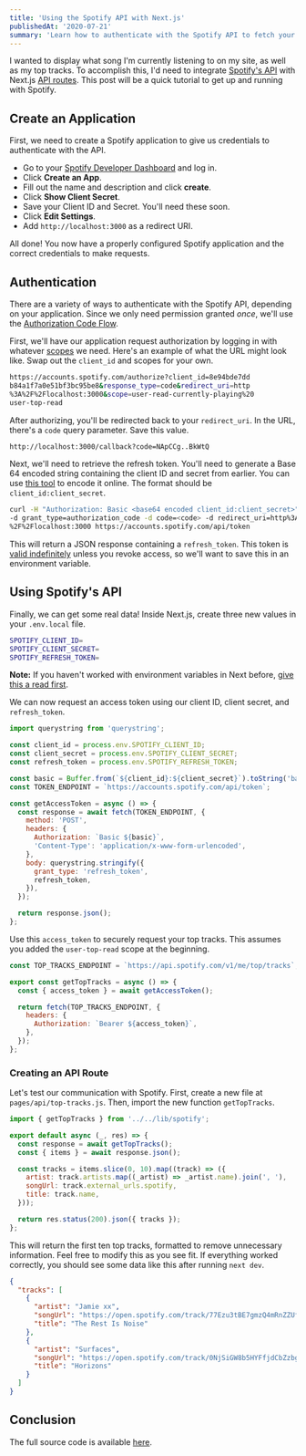 ```yaml
---
title: 'Using the Spotify API with Next.js'
publishedAt: '2020-07-21'
summary: 'Learn how to authenticate with the Spotify API to fetch your top tracks in a Next.js API route.'
---
```


I wanted to display what song I'm currently listening to on my site, as well as my top tracks.
To accomplish this, I'd need to integrate [Spotify's API](https://developer.spotify.com/documentation/web-api/) with Next.js [API routes](https://nextjs.org/docs/api-routes/introduction).
This post will be a quick tutorial to get up and running with Spotify.

## Create an Application

First, we need to create a Spotify application to give us credentials to authenticate with the API.

- Go to your [Spotify Developer Dashboard](https://developer.spotify.com/dashboard/) and log in.
- Click **Create an App**.
- Fill out the name and description and click **create**.
- Click **Show Client Secret**.
- Save your Client ID and Secret. You'll need these soon.
- Click **Edit Settings**.
- Add `http://localhost:3000` as a redirect URI.

All done! You now have a properly configured Spotify application and the correct credentials to make requests.

## Authentication

There are a variety of ways to authenticate with the Spotify API, depending on your application. Since we only need permission granted _once_, we'll use the [Authorization Code Flow](https://developer.spotify.com/documentation/general/guides/authorization-guide/#authorization-code-flow).

First, we'll have our application request authorization by logging in with whatever [scopes](https://developer.spotify.com/documentation/general/guides/authorization-guide/#list-of-scopes) we need.
Here's an example of what the URL might look like.
Swap out the `client_id` and scopes for your own.

```bash
https://accounts.spotify.com/authorize?client_id=8e94bde7dd
b84a1f7a0e51bf3bc95be8&response_type=code&redirect_uri=http
%3A%2F%2Flocalhost:3000&scope=user-read-currently-playing%20
user-top-read
```

After authorizing, you'll be redirected back to your `redirect_uri`.
In the URL, there's a `code` query parameter. Save this value.

```bash
http://localhost:3000/callback?code=NApCCg..BkWtQ
```

Next, we'll need to retrieve the refresh token. You'll need to generate a Base 64 encoded string containing the client ID and secret from earlier. You can use [this tool](https://www.base64encode.org/) to encode it online. The format should be `client_id:client_secret`.

```bash
curl -H "Authorization: Basic <base64 encoded client_id:client_secret>"
-d grant_type=authorization_code -d code=<code> -d redirect_uri=http%3A
%2F%2Flocalhost:3000 https://accounts.spotify.com/api/token
```

This will return a JSON response containing a `refresh_token`. This token is [valid indefinitely](https://github.com/spotify/web-api/issues/374) unless you revoke access, so we'll want to save this in an environment variable.

## Using Spotify's API

Finally, we can get some real data! Inside Next.js, create three new values in your `.env.local` file.

```bash
SPOTIFY_CLIENT_ID=
SPOTIFY_CLIENT_SECRET=
SPOTIFY_REFRESH_TOKEN=
```

**Note:** If you haven't worked with environment variables in Next before, [give this a read first](https://nextjs.org/docs/basic-features/environment-variables).

We can now request an access token using our client ID, client secret, and `refresh_token`.

```js title="lib/spotify.js"
import querystring from 'querystring';

const client_id = process.env.SPOTIFY_CLIENT_ID;
const client_secret = process.env.SPOTIFY_CLIENT_SECRET;
const refresh_token = process.env.SPOTIFY_REFRESH_TOKEN;

const basic = Buffer.from(`${client_id}:${client_secret}`).toString('base64');
const TOKEN_ENDPOINT = `https://accounts.spotify.com/api/token`;

const getAccessToken = async () => {
  const response = await fetch(TOKEN_ENDPOINT, {
    method: 'POST',
    headers: {
      Authorization: `Basic ${basic}`,
      'Content-Type': 'application/x-www-form-urlencoded',
    },
    body: querystring.stringify({
      grant_type: 'refresh_token',
      refresh_token,
    }),
  });

  return response.json();
};
```

Use this `access_token` to securely request your top tracks.
This assumes you added the `user-top-read` scope at the beginning.

```js title="lib/spotify.js"
const TOP_TRACKS_ENDPOINT = `https://api.spotify.com/v1/me/top/tracks`;

export const getTopTracks = async () => {
  const { access_token } = await getAccessToken();

  return fetch(TOP_TRACKS_ENDPOINT, {
    headers: {
      Authorization: `Bearer ${access_token}`,
    },
  });
};
```

### Creating an API Route

Let's test our communication with Spotify.
First, create a new file at `pages/api/top-tracks.js`.
Then, import the new function `getTopTracks`.

```js title="pages/api/top-tracks.js"
import { getTopTracks } from '../../lib/spotify';

export default async (_, res) => {
  const response = await getTopTracks();
  const { items } = await response.json();

  const tracks = items.slice(0, 10).map((track) => ({
    artist: track.artists.map((_artist) => _artist.name).join(', '),
    songUrl: track.external_urls.spotify,
    title: track.name,
  }));

  return res.status(200).json({ tracks });
};
```

This will return the first ten top tracks, formatted to remove unnecessary information.
Feel free to modify this as you see fit.
If everything worked correctly, you should see some data like this after running `next dev`.

```json
{
  "tracks": [
    {
      "artist": "Jamie xx",
      "songUrl": "https://open.spotify.com/track/77Ezu3tBE7gmzQ4mRnZZUf",
      "title": "The Rest Is Noise"
    },
    {
      "artist": "Surfaces",
      "songUrl": "https://open.spotify.com/track/0NjSiGW8b5HYFfjdCbZzbg",
      "title": "Horizons"
    }
  ]
}
```

## Conclusion

The full source code is available [here](https://github.com/felippewick/felippewick.io/blob/675ba074e873a85f1ee6a0d195f7d20312e62b4e/lib/spotify.ts).
